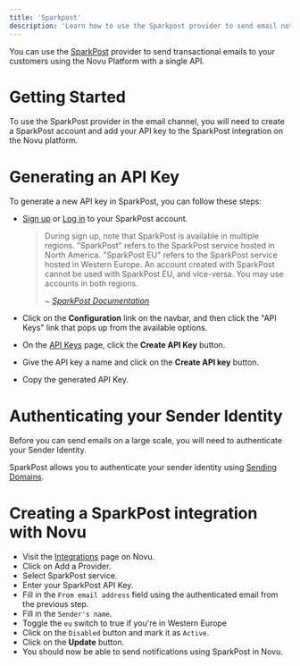 ```yaml
---
title: 'Sparkpost'
description: 'Learn how to use the Sparkpost provider to send email notifications using Novu'
---
```


You can use the [SparkPost](https://messagebird.com/email/cloud-sending) provider to send transactional emails to your customers using the Novu Platform with a single API.

# Getting Started

To use the SparkPost provider in the email channel, you will need to create a SparkPost account and add your API key to the SparkPost integration on the Novu platform.

# Generating an API Key

To generate a new API key in SparkPost, you can follow these steps:

- [Sign up](https://app.sparkpost.com/join) or [Log in](https://app.sparkpost.com/auth) to your SparkPost account.
    
    > During sign up, note that SparkPost is available in multiple regions. "SparkPost" refers to the SparkPost service hosted in North America. "SparkPost EU" refers to the SparkPost service hosted in Western Europe. An account created with SparkPost cannot be used with SparkPost EU, and vice-versa. You may use accounts in both regions.
    > 
    > 
    > ~ *[SparkPost Documentation](https://support.sparkpost.com/docs/getting-started/getting-started-sparkpost/)*
    > 
- Click on the **Configuration** link on the navbar, and then click the "API Keys" link that pops up from the available options.
- On the [API Keys](https://app.sparkpost.com/account/api-keys) page, click the **Create API Key** button.
- Give the API key a name and click on the **Create API key** button.
- Copy the generated API Key.

# Authenticating your Sender Identity

Before you can send emails on a large scale, you will need to authenticate your Sender Identity.

SparkPost allows you to authenticate your sender identity using [Sending Domains](https://app.sparkpost.com/domains/list/sending).

# Creating a SparkPost integration with Novu

- Visit the [Integrations](https://web.novu.co/integrations) page on Novu.
- Click on Add a Provider.
- Select SparkPost service.
- Enter your SparkPost API Key.
- Fill in the `From email address` field using the authenticated email from the previous step.
- Fill in the `Sender's name`.
- Toggle the `eu` switch to true if you're in Western Europe
- Click on the `Disabled` button and mark it as `Active`.
- Click on the **Update** button.
- You should now be able to send notifications using SparkPost in Novu.